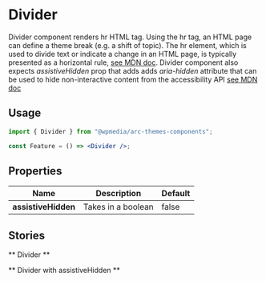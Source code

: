 

<Meta title="Components/Divider" component={Divider} />

# Divider

Divider component renders hr HTML tag. Using the hr tag, an HTML page can define a theme break (e.g. a shift of topic).
The hr element, which is used to divide text or indicate a change in an HTML page, is typically presented as a horizontal rule, [see MDN doc](https://developer.mozilla.org/en-US/docs/Web/HTML/Element/hr).
Divider component also expects _assistiveHidden_ prop that adds adds _aria-hidden_ attribute that can be used to hide non-interactive content from the accessibility API [see MDN doc](https://developer.mozilla.org/en-US/docs/Web/Accessibility/ARIA/Attributes/aria-hidden#:~:text=The%20aria%2Dhidden%20attribute%20can,children%20from%20the%20accessibility%20tree)

## Usage

```jsx
import { Divider } from "@wpmedia/arc-themes-components";

const Feature = () => <Divider />;
```

## Properties

| Name                | Description        | Default |
| ------------------- | ------------------ | ------- |
| **assistiveHidden** | Takes in a boolean | false   |

<ArgsTable of={Divider} />

## Stories

** Divider **

<Canvas>
	<Story name="Divider">
		<Divider />
	</Story>
</Canvas>

** Divider with assistiveHidden **

<Canvas>
	<Story name="Divider assistive hidden">
		<Divider assistiveHidden />
	</Story>
</Canvas>
